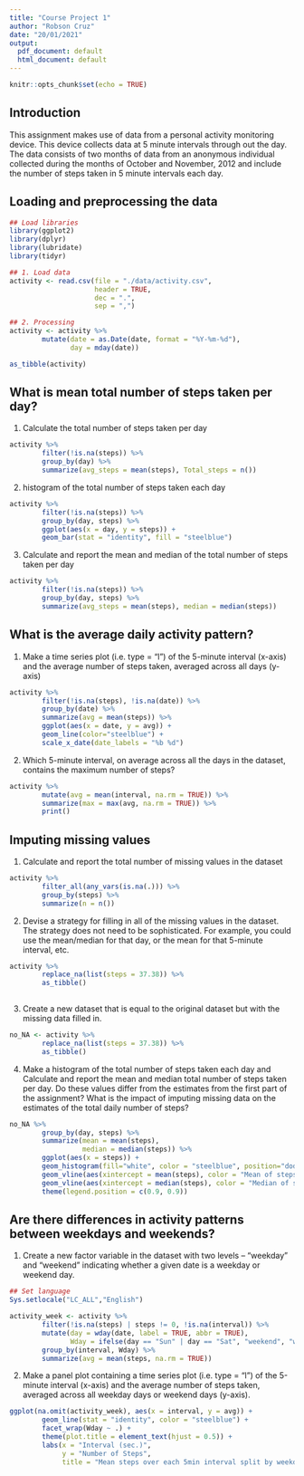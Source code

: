 ```yaml
---
title: "Course Project 1"
author: "Robson Cruz"
date: "20/01/2021"
output:
  pdf_document: default
  html_document: default
---
```


```r
knitr::opts_chunk$set(echo = TRUE)
```

## Introduction

This assignment makes use of data from a personal activity monitoring device.
This device collects data at 5 minute intervals through out the day. The data
consists of two months of data from an anonymous individual collected during
the months of October and November, 2012 and include the number of steps taken 
in 5 minute intervals each day.

## Loading and preprocessing the data

```r

## Load libraries
library(ggplot2)
library(dplyr)
library(lubridate)
library(tidyr)

## 1. Load data
activity <- read.csv(file = "./data/activity.csv",
                     header = TRUE,
                     dec = ".",
                     sep = ",")

## 2. Processing
activity <- activity %>%
        mutate(date = as.Date(date, format = "%Y-%m-%d"),
               day = mday(date))

as_tibble(activity)
```

## What is mean total number of steps taken per day?
1. Calculate the total number of steps taken per day
```r
activity %>%
        filter(!is.na(steps)) %>%
        group_by(day) %>%
        summarize(avg_steps = mean(steps), Total_steps = n())
```

2. histogram of the total number of steps taken each day
```r
activity %>%
        filter(!is.na(steps)) %>%
        group_by(day, steps) %>%
        ggplot(aes(x = day, y = steps)) +
        geom_bar(stat = "identity", fill = "steelblue")
```

3. Calculate and report the mean and median of the total number of steps
taken per day
```r
activity %>%
        filter(!is.na(steps)) %>%
        group_by(day, steps) %>%
        summarize(avg_steps = mean(steps), median = median(steps))
```

## What is the average daily activity pattern?
1. Make a time series plot (i.e. type = "l") of the 5-minute interval (x-axis)
and the average number of steps taken, averaged across all days (y-axis)
```r

activity %>%
        filter(!is.na(steps), !is.na(date)) %>%
        group_by(date) %>%
        summarize(avg = mean(steps)) %>%
        ggplot(aes(x = date, y = avg)) +
        geom_line(color="steelblue") +
        scale_x_date(date_labels = "%b %d")
```
2. Which 5-minute interval, on average across all the days in the dataset, 
contains the maximum number of steps?
```r
activity %>%
        mutate(avg = mean(interval, na.rm = TRUE)) %>%
        summarize(max = max(avg, na.rm = TRUE)) %>%
        print()
```

## Imputing missing values
1. Calculate and report the total number of missing values in the dataset
```r
activity %>%
        filter_all(any_vars(is.na(.))) %>%
        group_by(steps) %>%
        summarize(n = n())
```
2. Devise a strategy for filling in all of the missing values in the dataset.
The strategy does not need to be sophisticated. For example, you could use the 
mean/median for that day, or the mean for that 5-minute interval, etc.
```r
activity %>%
        replace_na(list(steps = 37.38)) %>%
        as_tibble()
        
```

3. Create a new dataset that is equal to the original dataset but with the 
missing data filled in.
```r
no_NA <- activity %>%
        replace_na(list(steps = 37.38)) %>%
        as_tibble()
```
4. Make a histogram of the total number of steps taken each day and Calculate
and report the mean and median total number of steps taken per day. 
Do these values differ from the estimates from the first part of the 
assignment? What is the impact of imputing missing data on the estimates of 
the total daily number of steps?
```r
no_NA %>%
        group_by(day, steps) %>%
        summarize(mean = mean(steps),
                  median = median(steps)) %>%
        ggplot(aes(x = steps)) +
        geom_histogram(fill="white", color = "steelblue", position="dodge") +
        geom_vline(aes(xintercept = mean(steps), color = "Mean of steps")) +
        geom_vline(aes(xintercept = median(steps), color = "Median of steps")) +
        theme(legend.position = c(0.9, 0.9))
```
## Are there differences in activity patterns between weekdays and weekends?
1. Create a new factor variable in the dataset with two levels – “weekday” and
“weekend” indicating whether a given date is a weekday or weekend day.
```r
## Set language
Sys.setlocale("LC_ALL","English")

activity_week <- activity %>%
        filter(!is.na(steps) | steps != 0, !is.na(interval)) %>%
        mutate(day = wday(date, label = TRUE, abbr = TRUE),
               Wday = ifelse(day == "Sun" | day == "Sat", "weekend", "weekday")) %>%
        group_by(interval, Wday) %>%
        summarize(avg = mean(steps, na.rm = TRUE))
```
2. Make a panel plot containing a time series plot (i.e. type = "l")
of the 5-minute interval (x-axis) and the average number of steps taken, 
averaged across all weekday days or weekend days (y-axis).
```r
ggplot(na.omit(activity_week), aes(x = interval, y = avg)) +
        geom_line(stat = "identity", color = "steelblue") +
        facet_wrap(Wday ~ .) +
        theme(plot.title = element_text(hjust = 0.5)) +
        labs(x = "Interval (sec.)",
             y = "Number of Steps",
             title = "Mean steps over each 5min interval split by weekday/weekend")
```
